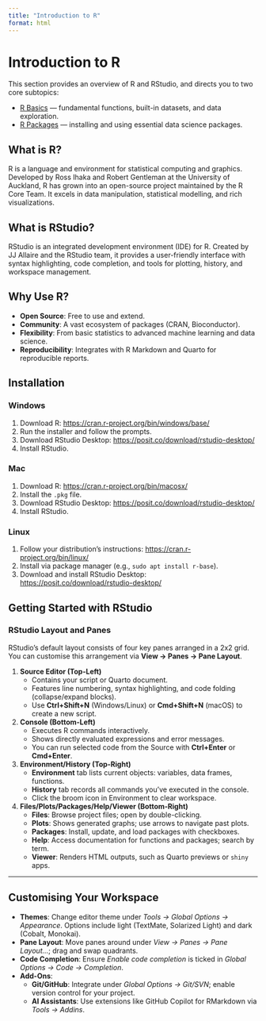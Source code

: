 ```yaml
---
title: "Introduction to R"
format: html
---
```


# Introduction to R

This section provides an overview of R and RStudio, and directs you to two core subtopics:

-   [R Basics](r-basics.qmd) — fundamental functions, built-in datasets, and data exploration.
-   [R Packages](packages.qmd) — installing and using essential data science packages.

## What is R?

R is a language and environment for statistical computing and graphics. Developed by Ross Ihaka and Robert Gentleman at the University of Auckland, R has grown into an open-source project maintained by the R Core Team. It excels in data manipulation, statistical modelling, and rich visualizations.

## What is RStudio?

RStudio is an integrated development environment (IDE) for R. Created by JJ Allaire and the RStudio team, it provides a user-friendly interface with syntax highlighting, code completion, and tools for plotting, history, and workspace management.

## Why Use R?

-   **Open Source**: Free to use and extend.
-   **Community**: A vast ecosystem of packages (CRAN, Bioconductor).
-   **Flexibility**: From basic statistics to advanced machine learning and data science.
-   **Reproducibility**: Integrates with R Markdown and Quarto for reproducible reports.

## Installation

### Windows

1.  Download R: <https://cran.r-project.org/bin/windows/base/>\
2.  Run the installer and follow the prompts.
3.  Download RStudio Desktop: <https://posit.co/download/rstudio-desktop/>\
4.  Install RStudio.

### Mac

1.  Download R: <https://cran.r-project.org/bin/macosx/>\
2.  Install the `.pkg` file.\
3.  Download RStudio Desktop: <https://posit.co/download/rstudio-desktop/>\
4.  Install RStudio.

### Linux

1.  Follow your distribution’s instructions: <https://cran.r-project.org/bin/linux/>\
2.  Install via package manager (e.g., `sudo apt install r-base`).\
3.  Download and install RStudio Desktop: <https://posit.co/download/rstudio-desktop/>

## Getting Started with RStudio

### RStudio Layout and Panes

RStudio’s default layout consists of four key panes arranged in a 2x2 grid. You can customise this arrangement via **View → Panes → Pane Layout**.

1.  **Source Editor (Top-Left)**
    -   Contains your script or Quarto document.
    -   Features line numbering, syntax highlighting, and code folding (collapse/expand blocks).
    -   Use **Ctrl+Shift+N** (Windows/Linux) or **Cmd+Shift+N** (macOS) to create a new script.
2.  **Console (Bottom-Left)**
    -   Executes R commands interactively.
    -   Shows directly evaluated expressions and error messages.
    -   You can run selected code from the Source with **Ctrl+Enter** or **Cmd+Enter**.
3.  **Environment/History (Top-Right)**
    -   **Environment** tab lists current objects: variables, data frames, functions.
    -   **History** tab records all commands you’ve executed in the console.
    -   Click the broom icon in Environment to clear workspace.
4.  **Files/Plots/Packages/Help/Viewer (Bottom-Right)**
    -   **Files**: Browse project files; open by double-clicking.
    -   **Plots**: Shows generated graphs; use arrows to navigate past plots.
    -   **Packages**: Install, update, and load packages with checkboxes.
    -   **Help**: Access documentation for functions and packages; search by term.
    -   **Viewer**: Renders HTML outputs, such as Quarto previews or `shiny` apps.

------------------------------------------------------------------------

## Customising Your Workspace

-   **Themes**: Change editor theme under *Tools → Global Options → Appearance*. Options include light (TextMate, Solarized Light) and dark (Cobalt, Monokai).
-   **Pane Layout**: Move panes around under *View → Panes → Pane Layout…*; drag and swap quadrants.
-   **Code Completion**: Ensure *Enable code completion* is ticked in *Global Options → Code → Completion*.
-   **Add-Ons**:
    -   **Git/GitHub**: Integrate under *Global Options → Git/SVN*; enable version control for your project.
    -   **AI Assistants**: Use extensions like GitHub Copilot for RMarkdown via *Tools → Addins*.
